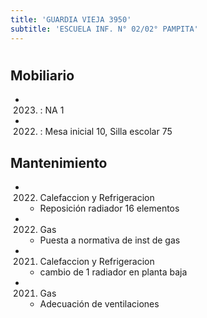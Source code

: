 ```yaml
---
title: 'GUARDIA VIEJA 3950'
subtitle: 'ESCUELA INF. N° 02/02° PAMPITA'
---
```


#


## Mobiliario

*  (2023) : NA 1 

*  (2022) : Mesa inicial 10, Silla escolar 75 





## Mantenimiento

*  (2022) Calefaccion y Refrigeracion 
    + Reposición radiador 16 elementos

*  (2022) Gas 
    + Puesta a normativa de inst de gas

*  (2021) Calefaccion y Refrigeracion 
    + cambio de 1 radiador en planta baja

*  (2021) Gas 
    + Adecuación de ventilaciones




